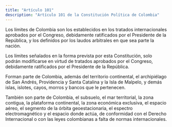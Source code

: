```yaml
---
title: "Artículo 101"
description: "Artículo 101 de la Constitución Política de Colombia"
---
```


Los límites de Colombia son los establecidos en los tratados internacionales aprobados por el Congreso, debidamente ratificados por el Presidente de la República, y los definidos por los laudos arbitrales en que sea parte la nación. 

Los límites señalados en la forma prevista por esta Constitución, solo podrán modificarse en virtud de tratados aprobados por el Congreso, debidamente ratificados por el Presidente de la República.

Forman parte de Colombia, además del territorio continental, el archipiélago de San Andrés, Providencia y Santa Catalina y la Isla de Malpelo, y demás islas, islotes, cayos, morros y bancos que le pertenecen.

También son parte de Colombia, el subsuelo, el mar territorial, la zona contigua, la plataforma continental, la zona económica exclusiva, el espacio aéreo, el segmento de la órbita geoestacionaria, el espectro electromagnético y el espacio donde actúa, de conformidad con el Derecho Internacional o con las leyes colombianas a falta de normas internacionales.
